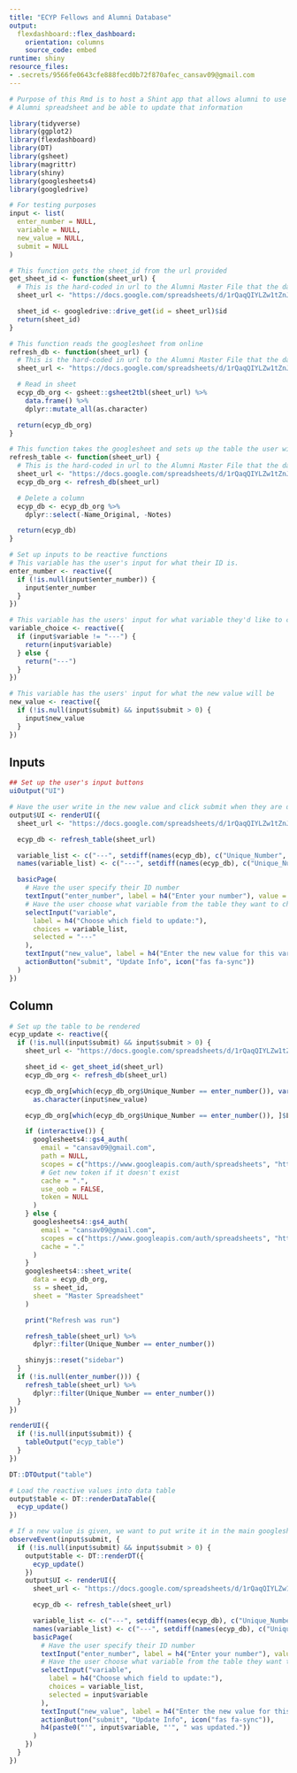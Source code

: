 ```yaml
---
title: "ECYP Fellows and Alumni Database"
output:
  flexdashboard::flex_dashboard:
    orientation: columns
    source_code: embed
runtime: shiny
resource_files:
- .secrets/9566fe0643cfe888fecd0b72f870afec_cansav09@gmail.com
---
```


```r
# Purpose of this Rmd is to host a Shint app that allows alumni to use their unique ID to access their information in the
# Alumni spreadsheet and be able to update that information
```

```r
library(tidyverse)
library(ggplot2)
library(flexdashboard)
library(DT)
library(gsheet)
library(magrittr)
library(shiny)
library(googlesheets4)
library(googledrive)
```

```r
# For testing purposes
input <- list(
  enter_number = NULL,
  variable = NULL,
  new_value = NULL,
  submit = NULL
)
```


```r
# This function gets the sheet_id from the url provided
get_sheet_id <- function(sheet_url) {
  # This is the hard-coded in url to the Alumni Master File that the data is kept in.
  sheet_url <- "https://docs.google.com/spreadsheets/d/1rQaqQIYLZw1tZnJZQHMNhTf0-zDRH2zWzA6Eo0giP80/edit#gid=1665986408"

  sheet_id <- googledrive::drive_get(id = sheet_url)$id
  return(sheet_id)
}

# This function reads the googlesheet from online
refresh_db <- function(sheet_url) {
  # This is the hard-coded in url to the Alumni Master File that the data is kept in.
  sheet_url <- "https://docs.google.com/spreadsheets/d/1rQaqQIYLZw1tZnJZQHMNhTf0-zDRH2zWzA6Eo0giP80/edit#gid=1665986408"

  # Read in sheet
  ecyp_db_org <- gsheet::gsheet2tbl(sheet_url) %>%
    data.frame() %>%
    dplyr::mutate_all(as.character)

  return(ecyp_db_org)
}

# This function takes the googlesheet and sets up the table the user will see
refresh_table <- function(sheet_url) {
  # This is the hard-coded in url to the Alumni Master File that the data is kept in.
  sheet_url <- "https://docs.google.com/spreadsheets/d/1rQaqQIYLZw1tZnJZQHMNhTf0-zDRH2zWzA6Eo0giP80/edit#gid=1665986408"
  ecyp_db_org <- refresh_db(sheet_url)

  # Delete a column
  ecyp_db <- ecyp_db_org %>%
    dplyr::select(-Name_Original, -Notes)

  return(ecyp_db)
}
```

```r
# Set up inputs to be reactive functions
# This variable has the user's input for what their ID is.
enter_number <- reactive({
  if (!is.null(input$enter_number)) {
    input$enter_number
  }
})

# This variable has the users' input for what variable they'd like to change
variable_choice <- reactive({
  if (input$variable != "---") {
    return(input$variable)
  } else {
    return("---")
  }
})

# This variable has the users' input for what the new value will be
new_value <- reactive({
  if (!is.null(input$submit) && input$submit > 0) {
    input$new_value
  }
})
```

Inputs {.sidebar}
-----------------------------------------------------------------------

```r
## Set up the user's input buttons
uiOutput("UI")

# Have the user write in the new value and click submit when they are done
output$UI <- renderUI({
  sheet_url <- "https://docs.google.com/spreadsheets/d/1rQaqQIYLZw1tZnJZQHMNhTf0-zDRH2zWzA6Eo0giP80/edit#gid=1665986408"

  ecyp_db <- refresh_table(sheet_url)

  variable_list <- c("---", setdiff(names(ecyp_db), c("Unique_Number", "Last_Updated")))
  names(variable_list) <- c("---", setdiff(names(ecyp_db), c("Unique_Number", "Last_Updated")))

  basicPage(
    # Have the user specify their ID number
    textInput("enter_number", label = h4("Enter your number"), value = NULL),
    # Have the user choose what variable from the table they want to change
    selectInput("variable",
      label = h4("Choose which field to update:"),
      choices = variable_list,
      selected = "---"
    ),
    textInput("new_value", label = h4("Enter the new value for this variable:"), value = NULL),
    actionButton("submit", "Update Info", icon("fas fa-sync"))
  )
})
```

## Column

```r
# Set up the table to be rendered
ecyp_update <- reactive({
  if (!is.null(input$submit) && input$submit > 0) {
    sheet_url <- "https://docs.google.com/spreadsheets/d/1rQaqQIYLZw1tZnJZQHMNhTf0-zDRH2zWzA6Eo0giP80/edit#gid=1665986408"

    sheet_id <- get_sheet_id(sheet_url)
    ecyp_db_org <- refresh_db(sheet_url)

    ecyp_db_org[which(ecyp_db_org$Unique_Number == enter_number()), variable_choice()] <-
      as.character(input$new_value)

    ecyp_db_org[which(ecyp_db_org$Unique_Number == enter_number()), ]$Last_Updated <- as.character(Sys.time())

    if (interactive()) {
      googlesheets4::gs4_auth(
        email = "cansav09@gmail.com",
        path = NULL,
        scopes = c("https://www.googleapis.com/auth/spreadsheets", "https://www.googleapis.com/auth/drive"),
        # Get new token if it doesn't exist
        cache = ".",
        use_oob = FALSE,
        token = NULL
      )
    } else {
      googlesheets4::gs4_auth(
        email = "cansav09@gmail.com",
        scopes = c("https://www.googleapis.com/auth/spreadsheets", "https://www.googleapis.com/auth/drive"),
        cache = "."
      )
    }
    googlesheets4::sheet_write(
      data = ecyp_db_org,
      ss = sheet_id,
      sheet = "Master Spreadsheet"
    )

    print("Refresh was run")

    refresh_table(sheet_url) %>%
      dplyr::filter(Unique_Number == enter_number())

    shinyjs::reset("sidebar")
  }
  if (!is.null(enter_number())) {
    refresh_table(sheet_url) %>%
      dplyr::filter(Unique_Number == enter_number())
  }
})

renderUI({
  if (!is.null(input$submit)) {
    tableOutput("ecyp_table")
  }
})

DT::DTOutput("table")

# Load the reactive values into data table
output$table <- DT::renderDataTable({
  ecyp_update()
})
```


```r
# If a new value is given, we want to put write it in the main googlesheet underneath the given variable name
observeEvent(input$submit, {
  if (!is.null(input$submit) && input$submit > 0) {
    output$table <- DT::renderDT({
      ecyp_update()
    })
    output$UI <- renderUI({
      sheet_url <- "https://docs.google.com/spreadsheets/d/1rQaqQIYLZw1tZnJZQHMNhTf0-zDRH2zWzA6Eo0giP80/edit#gid=1665986408"

      ecyp_db <- refresh_table(sheet_url)

      variable_list <- c("---", setdiff(names(ecyp_db), c("Unique_Number", "Last_Updated")))
      names(variable_list) <- c("---", setdiff(names(ecyp_db), c("Unique_Number", "Last_Updated")))
      basicPage(
        # Have the user specify their ID number
        textInput("enter_number", label = h4("Enter your number"), value = input$enter_number),
        # Have the user choose what variable from the table they want to change
        selectInput("variable",
          label = h4("Choose which field to update:"),
          choices = variable_list,
          selected = input$variable
        ),
        textInput("new_value", label = h4("Enter the new value for this variable:"), value = NULL),
        actionButton("submit", "Update Info", icon("fas fa-sync")),
        h4(paste0("'", input$variable, "'", " was updated."))
      )
    })
  }
})
```
